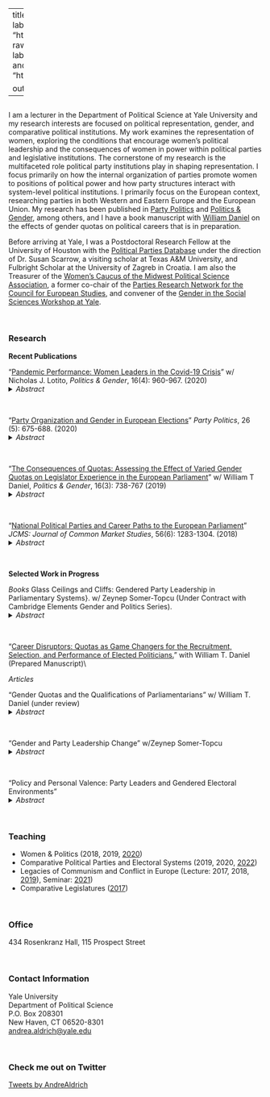 
---
title: "Andrea S. Aldrich"
image: "yale_headshot_crop.jpg"
links:
  - label: CV
    url: "https://www.dropbox.com/s/ub5x1bkr993b93q/Aldrich.CV.pdf?raw=1"
  - label: Email
    url: "mailto:andrea.aldrich@yale.edu"
  - label: Office Hours
    url: "https://calendly.com/aldrich-andrea/15min"
  - label: Data
    url: "https://dataverse.harvard.edu/dataverse/andreasaldrich/"

output:
  postcards::trestles


---
 
## 

I am a lecturer in the Department of Political Science at Yale University and my research interests are focused on political representation, gender, and comparative political institutions. My work examines the representation of women, exploring the conditions that encourage women's political leadership and the consequences of women in power within political parties and legislative institutions. The cornerstone of my research is the multifaceted role political party institutions play in shaping representation. I focus primarily on how the internal organization of parties promote women to positions of political power and how party structures interact with system-level political institutions. I primarily focus on the European context, researching parties in both Western and Eastern Europe and the European Union. My research has been published in [Party Politics](https://journals.sagepub.com/doi/10.1177/1354068818806630 "Party Politics"){target="_blank"} and [Politics & Gender](https://www.cambridge.org/core/journals/politics-and-gender/article/pandemic-performance-women-leaders-in-the-covid19-crisis/579B3EA9BE0CD8215EE2E74257252FED  "Politics & Gender"){target="_blank"}, among others, and I have a book manuscript with [William Daniel](https://sites.google.com/site/wdaniel127/ "William T. Daniel"){target="_blank"} on the effects of gender quotas on political careers that is in preparation.

Before arriving at Yale, I was a Postdoctoral Research Fellow at the University of Houston with the [Political Parties Database](https://www.politicalpartydb.org/ "Political Parties Database"){target="_blank"} under the direction of Dr. Susan Scarrow, a visiting scholar at Texas A&M University, and Fulbright Scholar at the University of Zagreb in Croatia. I am also the Treasurer of the [Women's Caucus of the Midwest Political Science Association](http://www.mpsawomen.org/index.html "Women's Caucus of the Midwest Political Science Association"){target="_blank"}, a former co-chair of the [Parties Research Network for the Council for European Studies](https://councilforeuropeanstudies.org/membership/research-networks/political-parties-party-systems-and-elections/Political "Parties Research Network for the Council for European Studies"){target="_blank"}, and convener of the [Gender in the Social Sciences Workshop at Yale](https://genderworkshop.yale.edu/ "Gender in the Social SCience Workshop"){target="_blank"}. 


&nbsp;

### Research
 **Recent Publications**


"[Pandemic Performance: Women Leaders in the Covid-19 Crisis](https://www.cambridge.org/core/journals/politics-and-gender/article/pandemic-performance-women-leaders-in-the-covid19-crisis/579B3EA9BE0CD8215EE2E74257252FED  "Pandemic Performance: Women Leaders in the Covid-19"){target="_blank"}" w/ Nicholas J. Lotito, *Politics & Gender*, 16(4): 960-967. (2020)
<details>
<summary>*Abstract*</summary>
Media outlets have reported that women leaders around the globe are managing the COVID-19 crisis better than their male counterparts, responding faster and communicating better about pandemic policies. In this article, we examine empirical data on the timing of policy responses from the Coronavirus Government Response Tracker to determine whether and how countries led by women reacted differently to the pandemic. Exploring the relationship between the gender of leaders and legislators and the timing of stay-at-home orders, school closures, and coordinated public information campaigns, we find no statistical evidence supporting popular claims in the media. However, we find some evidence that the level of gender equality in legislatures is related to school closures, a policy with clear gendered consequences. These conclusions are an important first step in understanding the potentially gendered nature of the crisis response and identifying new avenues for research.

</details> <br>


"[Party Organization and Gender in European Elections](https://journals.sagepub.com/doi/10.1177/1354068818806630 "Party Organization and Gender in European Elections"){target="_blank"}" *Party Politics*, 26 (5): 675-688. (2020)
<details>
<summary>*Abstract*</summary>
Political parties often monopolize the flow of politicians into elected office making it important to understand when, and under what conditions, parties are more or less likely to promote gender equality in representation. This article argues that party choices to nominate women in elections are conditional on the centralization of candidate selection within the party. Gender quotas and characteristics of the electoral environment have differential effects on candidate lists across party types. Leveraging data at the party level, I test when it is electorally feasible and organizationally possible for parties to nominate women for office. I find that candidate selection procedures condition the effects of party strategy and characteristics of the electoral environment on the percentage of women on electoral lists. The results provide insight into how strategic party choices, attenuated by electoral considerations and organization, impact the diversity of representation in political institutions.

</details>
&nbsp;

“[The Consequences of Quotas: Assessing the Effect of Varied Gender Quotas on Legislator Experience in the European Parliament](https://www.cambridge.org/core/journals/politics-and-gender/article/abs/consequences-of-quotas-assessing-the-effect-of-varied-gender-quotas-on-legislator-experience-in-the-european-parliament/4E1C001712F5D236327B8F1FA685CC97 "The Consequences of Quotas: Assessing the Effect of Varied Gender Quotas on Legislator Experience in the European Parliament"){targe="_blank"}" w/ William T Daniel, *Politics & Gender*, 16(3): 738-767 (2019)
<details>
<summary>*Abstract*</summary>
This article explores the consequences of quotas on the level of diversity observed in legislators’ professional and political experience. We examine how party system and electoral system features that are meant to favor female representation, such as gender quotas for candidate selection or placement mandates on electoral lists, affect the composition of legislatures by altering the mix of professional and political qualifications held by its members. Using data collected for all legislators initially seated to the current session of the European Parliament, one of the largest and most diverse democratically elected legislatures in the world, we find that quotas eliminate gendered differences in experience within the institution, particularly when used in conjunction with placement mandates that ensure female candidates are featured on electoral lists in viable positions. Electoral institutions can generally help to “level the playing field” between the backgrounds of men and women in elected office while increasing the presence of desirable qualities among European Parliament representatives of both genders.

</details>
&nbsp;

"[National Political Parties and Career Paths to the European Parliament](https://onlinelibrary.wiley.com/doi/abs/10.1111/jcms.12741 "National Political Parties and Career Paths to the European Parliament"){target="_blank"}" *JCMS: Journal of Common Market Studies*, 56(6): 1283-1304. (2018)   
<details>
<summary>*Abstract*</summary>
This paper explores how career paths leading to the European Parliament (EP) are influenced by the strategic goals of national political parties. Considering both individual career factors and the national electoral fate of political parties, it determines what conditions increase the likelihood that experienced or inexperienced politicians serve in the EP. Experienced politicians are more likely to reach the EP when they serve vote-seeking and policy-seeking parties while inexperienced politicians are more likely to enter the EP when their parties are opportunity seeking. Overall, I find the role of individual ambition is conditioned by party strategy to determine the institutional composition of the EP, contributing to a growing literature on the strategic use of European elections by national political parties. It suggests that the electoral goals of parties should be examined in order to understand the nature of democratic representation in the European Union.

</details>
&nbsp;

**Selected Work in Progress** 

*Books*
Glass Ceilings and Cliffs: Gendered Party Leadership in Parliamentary Systems}. w/ Zeynep Somer-Topcu (Under Contract with Cambridge Elements Gender and Politics Series).
<details>
<summary>*Abstract*</summary>
While the number of women in office around the world is on the rise, men continue to outnumber
women at high rates in top leadership positions. There are many reasons why it remains difficult
for women to reach powerful positions within politics that cover myriad electoral, institutional,
and individual conditions. In this monograph, we examine women’s careers as political party
leaders. We seek to understand what conditions make it more likely that women are selected as
party leaders, run as candidates for party leadership, and how gender impacts leadership tenures.
Tracking the careers of 269 political party leaders in eleven advanced parliamentary democracies
between 1980 and 2020, we provide rich, descriptive data on all stages of the leadership selection
and removal process and test the relationship between gender and leadership selection, challenges
to party leadership, and removal of leaders. Our analyses focus on performance indicators, selection
procedures, gender equality in politics, and their interactions as factors affecting the selection and
survival of women party leaders.
</details>
&nbsp;

"[Career Disruptors: Quotas as Game Changers for the Recruitment, Selection, and Performance of Elected Politicians.](https://www.dropbox.com/s/ncztww14skeql2y/Title%20Page.pdf?raw=1 "Career Disruptors: Quotas as Game Changers for the Recruitment, Selection, and Performance of Elected Politicians"){target="_blank"}" with William T. Daniel (Prepared Manuscript)\\


*Articles*

"Gender Quotas and the Qualifications of Parliamentarians" w/ William T. Daniel (under review)
<details>
<summary>*Abstract*</summary>
Gender quotas in legislative elections are a central component of institutional reform to increase women's inclusion in politics. We investigate how quotas affect women's representation and the qualifications of parliamentarians from all EU member states over the last 40 years, which had 11 countries pass gender quotas legislation. We capitalize on the unique variation of national electoral systems used in European Parliament elections to all nine legislative sessions (1979-2019) and investigate the relationship between quotas and the qualifications of parliamentarians. We provide compelling evidence that the passage of quota legislation is associated with higher levels of educational attainment among legislators. By examining the complete elected history of the European Parliament, we are able to provide generalizable and robust support for the impact of quotas on legislator qualities in a way that has thus far been observed in only single country contexts and fixed time periods. 

</details>
&nbsp;

“Gender and Party Leadership Change” w/Zeynep Somer-Topcu 
<details>
<summary>*Abstract*</summary>
While the number of women in political office around the world is on the rise, men continue to out number women at high rates in top leadership positions. There are many reasons why it remains difficult for women to reach powerful positions within politics that cover a myriad of electoral, institutional, and individual conditions. In this paper, we examine paths to leadership within political parties and seek to understand what conditions make it more likely that women are selected as party leaders. Using data from 252 leadership changes in eleven industrialized democracies between the late 1970s and 2019, we find that women's entry into political leadership is associated with party crises and elite selection in Westminster parliamentary systems but that women and and men come to power under largely similar political and reputation circumstances in PR system. 

</details>
&nbsp;

“Policy and Personal Valence: Party Leaders and Gendered Electoral Environments"
<details>
<summary>*Abstract*</summary>
This paper investigates the relationship between the use of valence in elections
and the gender of political party leaders. Using the Comparative Campaign Dynamics Project data (Debus, Somer-Topcu and Tavits 2018), I explore valence
statements used by parties in elections, both personal and policy related, to ask if,
and when, parties with woman leaders are more likely to use, and be targets of,
strategic valence statements. Given previous research, I argue that the use of valence in electoral campaigns will be gendered in nature, with women party leaders
more likely to experience valence attacks in campaigns but less likely to use valence
in the same environment. I find there are many unexpected differences in the use
of valence in campaigns that are associated with the gender of the party leader.
Specffically, parties with women party leaders are less likely to engage in valance
campaigns and are also less likely to be the subject of valance attacks.

</details>
&nbsp;

### Teaching
  + Women & Politics  (2018, 2019, [2020](https://www.dropbox.com/s/r9ikm460q6fmo47/PLSC220.Fall20.pdf?raw=1 "Syllabus"){target="_blank"})
  + Comparative Political Parties and Electoral Systems (2019, 2020, [2022](https://www.dropbox.com/s/fqqsb986ku9dkml/Comparative.Political.Parties.2022.pdf?raw=1 "Syllabus"){target="_blank"})
  + Legacies of Communism and Conflict in Europe (Lecture: 2017, 2018, [2019](https://www.dropbox.com/s/2e0fpf8f27fyi4d/PLSC400.Fall2019.pdf?raw=1 "Syllabus"){target="_blank"}), Seminar: [2021](https://www.dropbox.com/s/iitda2ch9ddig5l/PLSC400.Hybrid.2021.pdf?raw=1 "Syllabus"){target="_blank"})
  + Comparative Legislatures ([2017](https://www.dropbox.com/s/5mk3foe5tnkgrbr/Comparative.Legislatures.pdf?raw=1 "Syllabus"){target="_blank"})
 
&nbsp;

### Office
434 Rosenkranz Hall, 115 Prospect Street

&nbsp;

### Contact Information
Yale University\
Department of Political Science\
P.O. Box 208301\
New Haven, CT 06520-8301\
[andrea.aldrich@yale.edu](mailto:andrea.aldrich@yale.edu) 

&nbsp;

### Check me out on Twitter
<a class="twitter-timeline" data-width="500" data-height="500" data-theme="dark" href="https://twitter.com/AndreAldrich?ref_src=twsrc%5Etfw">Tweets by AndreAldrich</a> <script async src="https://platform.twitter.com/widgets.js" charset="utf-8"></script>



